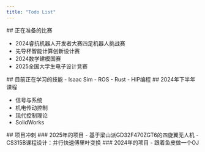---
title: "Todo List"
---


<TodoList>
  ## 正在准备的比赛

  - 2024睿抗机器人开发者大赛四足机器人挑战赛
  - 先导杯智能计算创新设计赛
  - 2024数学建模国赛
  - 2025全国大学生电子设计竞赛

  <TodoListRight>
    ## 目前正在学习的技能
    - Isaac Sim
    - ROS
    - Rust
    - HIP编程
  </TodoListRight>
</TodoList>
<TodoList>
  ## 2024年下半年课程

  - 信号与系统
  - 机电传动控制
  - 现代控制理论
  - SolidWorks

  <TodoListRight>
    ## 项目冲刺
    ### 2025年的项目
    - 基于梁山派GD32F470ZGT6的四旋翼无人机
    - CS315B课程设计：并行快速傅里叶变换
    ### 2024年的项目
    - 跟着鱼皮做一个OJ

    
  </TodoListRight>
</TodoList>